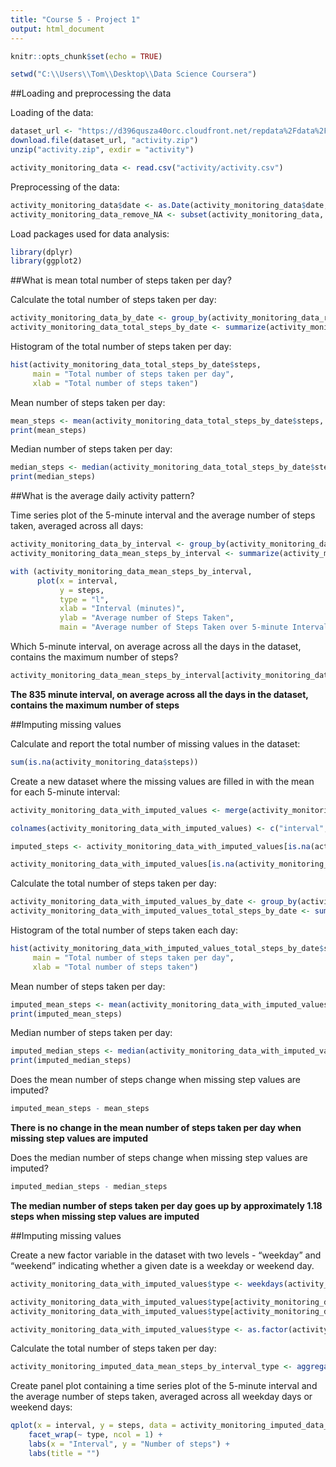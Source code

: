 ---
title: "Course 5 - Project 1"
output: html_document
---

```{r setup, include=FALSE}
knitr::opts_chunk$set(echo = TRUE)
```

```{r setwd, echo = FALSE}
setwd("C:\\Users\\Tom\\Desktop\\Data Science Coursera")
```

##Loading and preprocessing the data

Loading of the data:

```{r loading data}
dataset_url <- "https://d396qusza40orc.cloudfront.net/repdata%2Fdata%2Factivity.zip"
download.file(dataset_url, "activity.zip")
unzip("activity.zip", exdir = "activity")

activity_monitoring_data <- read.csv("activity/activity.csv")
```

Preprocessing of the data: 

```{r preprocessing of the data}
activity_monitoring_data$date <- as.Date(activity_monitoring_data$date, "%Y-%m-%d")
activity_monitoring_data_remove_NA <- subset(activity_monitoring_data, steps != "NA")
```

Load packages used for data analysis:

```{r load packages, results='hide', message=FALSE, warning=FALSE}
library(dplyr)
library(ggplot2)
```

##What is mean total number of steps taken per day?

Calculate the total number of steps taken per day:

```{r total number of steps}
activity_monitoring_data_by_date <- group_by(activity_monitoring_data_remove_NA, date)
activity_monitoring_data_total_steps_by_date <- summarize(activity_monitoring_data_by_date, steps = sum(steps))
```

Histogram of the total number of steps taken per day:

```{r histogram}
hist(activity_monitoring_data_total_steps_by_date$steps, 
     main = "Total number of steps taken per day", 
     xlab = "Total number of steps taken")
```

Mean number of steps taken per day:

```{r mean}
mean_steps <- mean(activity_monitoring_data_total_steps_by_date$steps, na.rm = TRUE)
print(mean_steps)
```

Median number of steps taken per day:

```{r median}
median_steps <- median(activity_monitoring_data_total_steps_by_date$steps, na.rm = TRUE)
print(median_steps)
```

##What is the average daily activity pattern?

Time series plot of the 5-minute interval and the average number of steps taken, averaged across all days:

```{r time series plot}
activity_monitoring_data_by_interval <- group_by(activity_monitoring_data_remove_NA, interval)
activity_monitoring_data_mean_steps_by_interval <- summarize(activity_monitoring_data_by_interval, steps = mean(steps))

with (activity_monitoring_data_mean_steps_by_interval, 
      plot(x = interval, 
           y = steps, 
           type = "l", 
           xlab = "Interval (minutes)",
           ylab = "Average number of Steps Taken",
           main = "Average number of Steps Taken over 5-minute Intervals"))
```

Which 5-minute interval, on average across all the days in the dataset, contains the maximum number of steps?

```{r maximum number of steps in 5-minute interval}
activity_monitoring_data_mean_steps_by_interval[activity_monitoring_data_mean_steps_by_interval$steps == max(activity_monitoring_data_mean_steps_by_interval$steps), ]$interval
```

**The 835 minute interval, on average across all the days in the dataset, contains the maximum number of steps**

##Imputing missing values

Calculate and report the total number of missing values in the dataset:

```{r number of missing values}
sum(is.na(activity_monitoring_data$steps))
```

Create a new dataset where the missing values are filled in with the mean for each 5-minute interval:

```{r mean for each 5-minute interval}
activity_monitoring_data_with_imputed_values <- merge(activity_monitoring_data, activity_monitoring_data_mean_steps_by_interval, by.x = "interval", by.y = "interval")

colnames(activity_monitoring_data_with_imputed_values) <- c("interval", "steps", "date", "imputed_steps")

imputed_steps <- activity_monitoring_data_with_imputed_values[is.na(activity_monitoring_data_with_imputed_values$steps), ]$imputed_steps

activity_monitoring_data_with_imputed_values[is.na(activity_monitoring_data_with_imputed_values$steps), ]$steps <- imputed_steps
```

Calculate the total number of steps taken per day:

```{r imputed total number of steps}
activity_monitoring_data_with_imputed_values_by_date <- group_by(activity_monitoring_data_with_imputed_values, date)
activity_monitoring_data_with_imputed_values_total_steps_by_date <- summarize(activity_monitoring_data_with_imputed_values_by_date, steps = sum(steps))
```

Histogram of the total number of steps taken each day:

```{r imputed histogram}
hist(activity_monitoring_data_with_imputed_values_total_steps_by_date$steps, 
     main = "Total number of steps taken per day", 
     xlab = "Total number of steps taken")
```

Mean number of steps taken per day:

```{r imputed mean}
imputed_mean_steps <- mean(activity_monitoring_data_with_imputed_values_total_steps_by_date$steps)
print(imputed_mean_steps)
```

Median number of steps taken per day:

```{r imputed median}
imputed_median_steps <- median(activity_monitoring_data_with_imputed_values_total_steps_by_date$steps)
print(imputed_median_steps)
```

Does the mean number of steps change when missing step values are imputed? 

```{r mean difference}
imputed_mean_steps - mean_steps
```

**There is no change in the mean number of steps taken per day when missing step values are imputed**

Does the median number of steps change when missing step values are imputed? 

```{r median difference}
imputed_median_steps - median_steps
```

**The median number of steps taken per day goes up by approximately 1.18 steps when missing step values are imputed**

##Imputing missing values

Create a new factor variable in the dataset with two levels - "weekday" and "weekend" indicating whether a given date is a weekday or weekend day.

```{r weekday/weekend factor variable}
activity_monitoring_data_with_imputed_values$type <- weekdays(activity_monitoring_data_with_imputed_values$date)

activity_monitoring_data_with_imputed_values$type[activity_monitoring_data_with_imputed_values$type %in% c("Saturday","Sunday")] <- "weekend"
activity_monitoring_data_with_imputed_values$type[activity_monitoring_data_with_imputed_values$type %in% c("Monday","Tuesday", "Wednesday", "Thursday", "Friday")] <- "weekday"

activity_monitoring_data_with_imputed_values$type <- as.factor(activity_monitoring_data_with_imputed_values$type)
```

Calculate the total number of steps taken per day:

```{r weekday/weekend factor total number of steps}
activity_monitoring_imputed_data_mean_steps_by_interval_type <- aggregate(formula = steps ~ interval + type, data = activity_monitoring_data_with_imputed_values, FUN = mean)
```

Create panel plot containing a time series plot of the 5-minute interval and the average number of steps taken, averaged across all weekday days or weekend days:

```{r panel plot}
qplot(x = interval, y = steps, data = activity_monitoring_imputed_data_mean_steps_by_interval_type, geom = "line") + 
    facet_wrap(~ type, ncol = 1) + 
    labs(x = "Interval", y = "Number of steps") + 
    labs(title = "")
```
